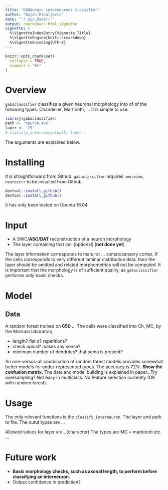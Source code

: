 ```yaml
---
title: "GABAergic interneurons classifier"
author: "Bojan Mihaljevic"
date: "`r Sys.Date()`"
output: rmarkdown::html_vignette
vignette: >
  %\VignetteIndexEntry{Vignette Title}
  %\VignetteEngine{knitr::rmarkdown}
  %\VignetteEncoding{UTF-8}
---
```


```r
knitr::opts_chunk$set(
  collapse = TRUE,
  comment = "#>"
)
```

# Overview 

`gabaclassifier` classifies a given neuronal morphology into of of the following types: Chandelier, Martinotti, ...  It is simple to use. 

```r
library(gabaclassifier)
path <- 'neuron.swc'
layer <- '23'
# classify_interneuron(path, layer )
```

The arguments are explained below. 

# Installing 

It is straightforward from Github. `gabaclassifier` requires  `neuroimm`, `neurostrr` to be installed from Github. 

```r
devtool::install_github()
devtool::install_github()
``` 
It has only been tested on Ubuntu 16.04. 

# Input 
- A SWC/**ASC/DAT** reconstruction of a neuron morphology
- The layer containing that cell [optional]  [**not done yet**]

The layer information corresponds to male rat ... somatosensory cortex. If the cells corresponds to very different laminar distribution data, then the layer should be omitted and related morphometrics will not be computed. It is important that the morphology is of sufficient quality, as `gabaclassifier` performs only basic checks.
  
# Model 

## Data 
A random forest trained on **650** ...  The cells were classified into Ch, MC, by the Markam laboratory. 

- length? flat z? repetitions? 
- check apical? makes any sense? 
- minimum number of dendrites? that soma is present? 

An one-versus-all combination of random forest models provides somewhat better models for under-represented types. The accuracy is 72%. **Show the confusion matrix.**
The data and model building is explained in paper...Try oversampling? Not easy in multiclass.  No feature selection currently (OK with random forest).    

# Usage 
The only relevant functions is the `classify_interneuron`. The layer and path to file. The outut types are ... 

Allowed values for layer are...(character)
The types are MC = martinotti etc. ...   

# Future work  
- **Basic morphology checks, such as axonal length, to perform before classifying an interneuron.** 
- Output confidence in prediction? 
